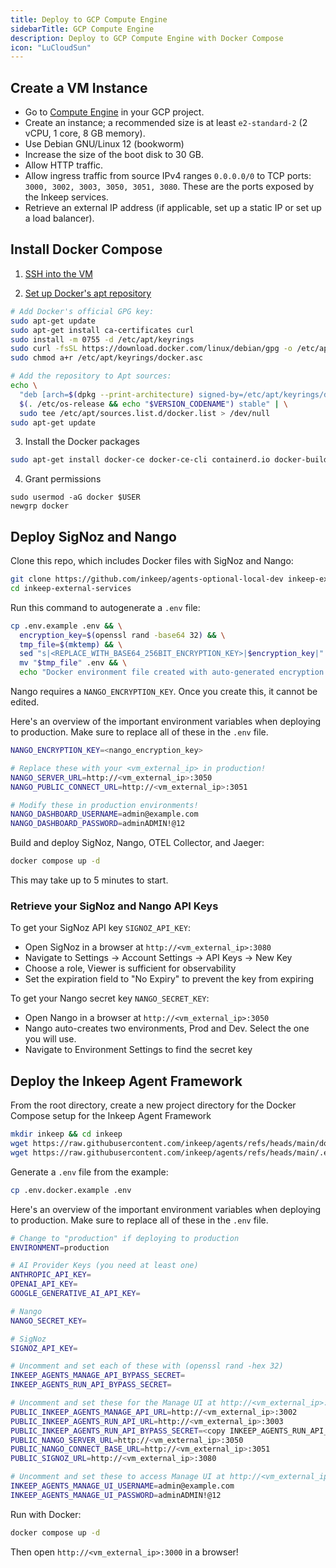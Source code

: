 ```yaml
---
title: Deploy to GCP Compute Engine
sidebarTitle: GCP Compute Engine
description: Deploy to GCP Compute Engine with Docker Compose
icon: "LuCloudSun"
---
```


## Create a VM Instance

- Go to [Compute Engine](https://console.cloud.google.com/compute/instances) in your GCP project.
- Create an instance; a recommended size is at least `e2-standard-2` (2 vCPU, 1 core, 8 GB memory).
- Use Debian GNU/Linux 12 (bookworm)
- Increase the size of the boot disk to 30 GB.
- Allow HTTP traffic.
- Allow ingress traffic from source IPv4 ranges `0.0.0.0/0` to TCP ports: `3000, 3002, 3003, 3050, 3051, 3080`. These are the ports exposed by the Inkeep services.
- Retrieve an external IP address (if applicable, set up a static IP or set up a load balancer).


## Install Docker Compose

1. [SSH into the VM](https://cloud.google.com/compute/docs/connect/standard-ssh)

2. [Set up Docker's apt repository](https://docs.docker.com/engine/install/debian/#install-using-the-repository)
```bash
# Add Docker's official GPG key:
sudo apt-get update
sudo apt-get install ca-certificates curl
sudo install -m 0755 -d /etc/apt/keyrings
sudo curl -fsSL https://download.docker.com/linux/debian/gpg -o /etc/apt/keyrings/docker.asc
sudo chmod a+r /etc/apt/keyrings/docker.asc

# Add the repository to Apt sources:
echo \
  "deb [arch=$(dpkg --print-architecture) signed-by=/etc/apt/keyrings/docker.asc] https://download.docker.com/linux/debian \
  $(. /etc/os-release && echo "$VERSION_CODENAME") stable" | \
  sudo tee /etc/apt/sources.list.d/docker.list > /dev/null
sudo apt-get update
```

3. Install the Docker packages
```bash
sudo apt-get install docker-ce docker-ce-cli containerd.io docker-buildx-plugin docker-compose-plugin
```

4. Grant permissions
```
sudo usermod -aG docker $USER
newgrp docker
```

## Deploy SigNoz and Nango

Clone this repo, which includes Docker files with SigNoz and Nango:
```bash
git clone https://github.com/inkeep/agents-optional-local-dev inkeep-external-services
cd inkeep-external-services
```

Run this command to autogenerate a `.env` file:
```bash
cp .env.example .env && \
  encryption_key=$(openssl rand -base64 32) && \
  tmp_file=$(mktemp) && \
  sed "s|<REPLACE_WITH_BASE64_256BIT_ENCRYPTION_KEY>|$encryption_key|" .env > "$tmp_file" && \
  mv "$tmp_file" .env && \
  echo "Docker environment file created with auto-generated encryption key"
```

Nango requires a `NANGO_ENCRYPTION_KEY`. Once you create this, it cannot be edited.

Here's an overview of the important environment variables when deploying to production. Make sure to replace all of these in the `.env` file.
```bash
NANGO_ENCRYPTION_KEY=<nango_encryption_key>

# Replace these with your <vm_external_ip> in production!
NANGO_SERVER_URL=http://<vm_external_ip>:3050
NANGO_PUBLIC_CONNECT_URL=http://<vm_external_ip>:3051

# Modify these in production environments!
NANGO_DASHBOARD_USERNAME=admin@example.com
NANGO_DASHBOARD_PASSWORD=adminADMIN!@12
```

Build and deploy SigNoz, Nango, OTEL Collector, and Jaeger:
```bash
docker compose up -d
```
This may take up to 5 minutes to start.

### Retrieve your SigNoz and Nango API Keys

To get your SigNoz API key `SIGNOZ_API_KEY`:
- Open SigNoz in a browser at `http://<vm_external_ip>:3080`
- Navigate to Settings → Account Settings → API Keys → New Key
- Choose a role, Viewer is sufficient for observability
- Set the expiration field to "No Expiry" to prevent the key from expiring

To get your Nango secret key `NANGO_SECRET_KEY`:
- Open Nango in a browser at `http://<vm_external_ip>:3050`
- Nango auto-creates two environments, Prod and Dev. Select the one you will use.
- Navigate to Environment Settings to find the secret key

## Deploy the Inkeep Agent Framework

From the root directory, create a new project directory for the Docker Compose setup for the Inkeep Agent Framework
```bash
mkdir inkeep && cd inkeep
wget https://raw.githubusercontent.com/inkeep/agents/refs/heads/main/docker-compose.yml
wget https://raw.githubusercontent.com/inkeep/agents/refs/heads/main/.env.docker.example
```

Generate a `.env` file from the example:
```bash
cp .env.docker.example .env
```

Here's an overview of the important environment variables when deploying to production. Make sure to replace all of these in the `.env` file.
```bash
# Change to "production" if deploying to production
ENVIRONMENT=production

# AI Provider Keys (you need at least one)
ANTHROPIC_API_KEY=
OPENAI_API_KEY=
GOOGLE_GENERATIVE_AI_API_KEY=

# Nango
NANGO_SECRET_KEY=

# SigNoz
SIGNOZ_API_KEY=

# Uncomment and set each of these with (openssl rand -hex 32)
INKEEP_AGENTS_MANAGE_API_BYPASS_SECRET=
INKEEP_AGENTS_RUN_API_BYPASS_SECRET=

# Uncomment and set these for the Manage UI at http://<vm_external_ip>:3000
PUBLIC_INKEEP_AGENTS_MANAGE_API_URL=http://<vm_external_ip>:3002
PUBLIC_INKEEP_AGENTS_RUN_API_URL=http://<vm_external_ip>:3003
PUBLIC_INKEEP_AGENTS_RUN_API_BYPASS_SECRET=<copy INKEEP_AGENTS_RUN_API_BYPASS_SECRET>
PUBLIC_NANGO_SERVER_URL=http://<vm_external_ip>:3050
PUBLIC_NANGO_CONNECT_BASE_URL=http://<vm_external_ip>:3051
PUBLIC_SIGNOZ_URL=http://<vm_external_ip>:3080

# Uncomment and set these to access Manage UI at http://<vm_external_ip>:3000
INKEEP_AGENTS_MANAGE_UI_USERNAME=admin@example.com
INKEEP_AGENTS_MANAGE_UI_PASSWORD=adminADMIN!@12
```

<Snippet file="self-hosting/runtime-limits-note.mdx" />

Run with Docker:
```bash
docker compose up -d
```

Then open `http://<vm_external_ip>:3000` in a browser!
